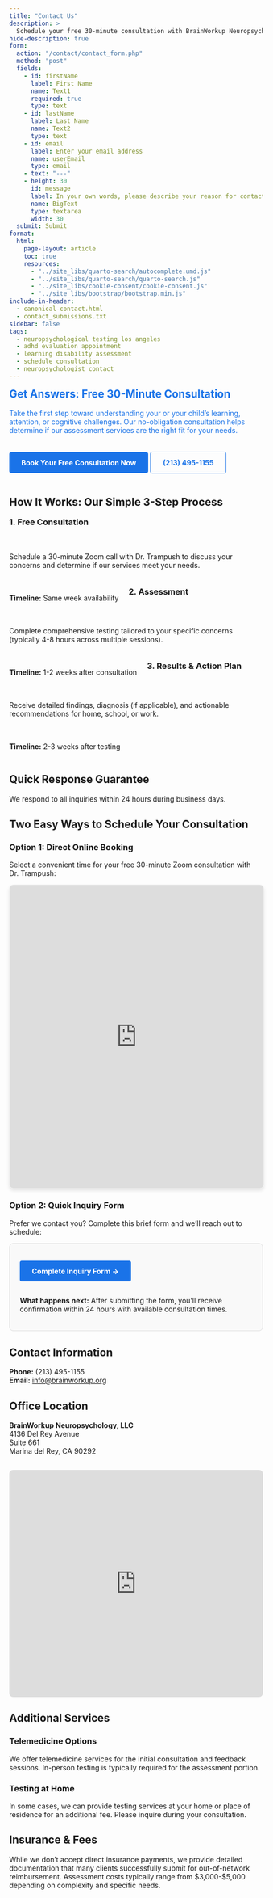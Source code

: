 ```yaml
---
title: "Contact Us"
description: >
  Schedule your free 30-minute consultation with BrainWorkup Neuropsychology
hide-description: true
form:
  action: "/contact/contact_form.php"
  method: "post"
  fields:
    - id: firstName
      label: First Name
      name: Text1
      required: true
      type: text
    - id: lastName
      label: Last Name
      name: Text2
      type: text
    - id: email
      label: Enter your email address
      name: userEmail
      type: email
    - text: "---"
    - height: 30
      id: message
      label: In your own words, please describe your reason for contacting us.
      name: BigText
      type: textarea
      width: 30
  submit: Submit
format:
  html:
    page-layout: article
    toc: true
    resources:
      - "../site_libs/quarto-search/autocomplete.umd.js"
      - "../site_libs/quarto-search/quarto-search.js"
      - "../site_libs/cookie-consent/cookie-consent.js"
      - "../site_libs/bootstrap/bootstrap.min.js"
include-in-header:
  - canonical-contact.html
  - contact_submissions.txt
sidebar: false
tags:
  - neuropsychological testing los angeles
  - adhd evaluation appointment
  - learning disability assessment
  - schedule consultation
  - neuropsychologist contact
---
```


::: {.hero-contact style="background-color: #f0f7ff; padding: 25px; border-radius: 8px; margin-bottom: 30px; border-left: 5px solid #1a73e8;"}
## Get Answers: Free 30-Minute Consultation {style="color: #1a73e8; margin-top: 0;"}

Take the first step toward understanding your or your child's learning, attention, or cognitive challenges. Our no-obligation consultation helps determine if our assessment services are the right fit for your needs.

::: {style="display: flex; gap: 20px; flex-wrap: wrap; margin: 20px 0;"}
<a href="#calendar" class="btn btn-primary" style="background-color: #1a73e8; color: white; padding: 12px 24px; text-decoration: none; border-radius: 4px; font-weight: bold; display: inline-block;">Book Your Free Consultation Now</a>
<a href="tel:2134951155" style="padding: 12px 24px; text-decoration: none; border-radius: 4px; font-weight: bold; display: inline-block; border: 1px solid #1a73e8; color: #1a73e8;">(213) 495-1155</a>
:::
:::

## How It Works: Our Simple 3-Step Process

::: {style="display: flex; flex-wrap: wrap; gap: 20px; margin-bottom: 30px;"}
::: {style="flex: 1; min-width: 250px; background: #f9f9f9; padding: 20px; border-radius: 8px; border: 1px solid #ddd;"}
### 1. Free Consultation {style="margin-top: 0;"}
Schedule a 30-minute Zoom call with Dr. Trampush to discuss your concerns and determine if our services meet your needs.

**Timeline:** Same week availability
:::

::: {style="flex: 1; min-width: 250px; background: #f9f9f9; padding: 20px; border-radius: 8px; border: 1px solid #ddd;"}
### 2. Assessment {style="margin-top: 0;"}
Complete comprehensive testing tailored to your specific concerns (typically 4-8 hours across multiple sessions).

**Timeline:** 1-2 weeks after consultation
:::

::: {style="flex: 1; min-width: 250px; background: #f9f9f9; padding: 20px; border-radius: 8px; border: 1px solid #ddd;"}
### 3. Results & Action Plan {style="margin-top: 0;"}
Receive detailed findings, diagnosis (if applicable), and actionable recommendations for home, school, or work.

**Timeline:** 2-3 weeks after testing
:::
:::

::: {.callout-important appearance="simple"}
## Quick Response Guarantee
We respond to all inquiries within 24 hours during business days.
:::

## Two Easy Ways to Schedule Your Consultation

### Option 1: Direct Online Booking {#calendar}

Select a convenient time for your free 30-minute Zoom consultation with Dr. Trampush:

<!-- Motion embed begin -->
<iframe src="https://app.usemotion.com/meet/joey.trampush/consult" title="Motion Booking Page" width="100%" height="600px" frameborder="0" style="border: 1px solid #eee; border-radius: 8px; box-shadow: 0 4px 6px rgba(0,0,0,0.1);"></iframe>
<!-- Motion embed end -->

### Option 2: Quick Inquiry Form

Prefer we contact you? Complete this brief form and we'll reach out to schedule:

::: {style="background: #f9f9f9; padding: 20px; border-radius: 8px; border: 1px solid #ddd; margin-bottom: 30px;"}
<a href="https://forms.gle/UNx9qUcihytE63qt5" class="btn btn-primary btn-lg" style="background-color: #1a73e8; color: white; padding: 12px 24px; text-decoration: none; border-radius: 4px; font-weight: bold; display: inline-block; margin-bottom: 15px;">Complete Inquiry Form →</a>

**What happens next:** After submitting the form, you'll receive confirmation within 24 hours with available consultation times.
:::

## Contact Information

**Phone:** (213) 495-1155\
**Email:** [info@brainworkup.org](mailto:info@brainworkup.org)

## Office Location

**BrainWorkup Neuropsychology, LLC**\
4136 Del Rey Avenue\
Suite 661\
Marina del Rey, CA 90292\

<iframe src="https://www.google.com/maps/embed?pb=!1m18!1m12!1m3!1d3305.507752037753!2d-118.44124318478369!3d33.98028588062893!2m3!1f0!2f0!3f0!3m2!1i1024!2i768!4f13.1!3m3!1m2!1s0x80c2ba3713c9d4c7%3A0x7e2b1a2e5f23d79c!2s4136%20Del%20Rey%20Ave%2C%20Marina%20Del%20Rey%2C%20CA%2090292%2C%20USA!5e0!3m2!1sen!2s!4v1662032749326!5m2!1sen!2s" width="100%" height="450" style="border:0; border-radius: 8px; margin-top: 15px;" allowfullscreen="" loading="lazy"></iframe>

## Additional Services

### Telemedicine Options

We offer telemedicine services for the initial consultation and feedback sessions. In-person testing is typically required for the assessment portion.

### Testing at Home

In some cases, we can provide testing services at your home or place of residence for an additional fee. Please inquire during your consultation.

## Insurance & Fees

While we don't accept direct insurance payments, we provide detailed documentation that many clients successfully submit for out-of-network reimbursement. Assessment costs typically range from $3,000-$5,000 depending on complexity and specific needs.
